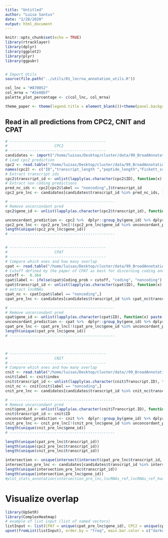 ```yaml
---
title: "Untitled"
author: "Luisa Santus"
date: "2/28/2020"
output: html_document
---
```


```r
knitr::opts_chunk$set(echo = TRUE)
library(rtracklayer)
library(dplyr)
library(ggplot2)
library(plyr)
library(ggpubr)


# Import Utils
source(file.path("../utils/01_lncrna_annotation_utils.R"))

col_lnc = "#870052"
col_mrna = "#2e88bf"
palette_plot_percentage <- c(col_lnc, col_mrna)

theme_paper <- theme(legend.title = element_blank())+theme(panel.background = element_rect(fill = "white", colour = "white"))+theme(panel.background = element_rect(fill = "white", colour = "grey50"))+theme(axis.text = element_text(size = 18), axis.title = element_text(size = 20), legend.text = element_text(size = 18))
```

## Read in all predictions from CPC2, CNIT and CPAT

```r
# -------------------------------------------
#                     CPC2 
# -------------------------------------------
candidates <- import("/home/luisas/Desktop/cluster/data/99_BroadAnnotation_Feb2021//03_novel_lncRNAs_list/02_novel_expressed/candidates.gtf")
# Load cpc2 prediction 
cpc2 <- read.table("/home/luisas/Desktop/cluster/data/99_BroadAnnotation_Feb2021/03_novel_lncRNAs_list/03_predictions/CPC2/cpc2_pred.txt")
names(cpc2) <- c("ID","transcript_length ","peptide_length","Fickett_score" , " pI", "ORF_integrity", "coding_probability","label")
# Extract transcript ids 
cpc2$transcript_id <- unlist(lapply(as.character(cpc2$ID), function(x) strsplit(x,"[(]")[[1]][1]))
# Extract non coding predictions
pred_nc_ids <- cpc2[cpc2$label == "noncoding",]$transcript_id
cpc2_pre_lnc <- candidates[candidates$transcript_id %in% pred_nc_ids, ]

# -----------------------------------------------
# Remove uncorcondant pred
cpc2$gene_id <- unlist(lapply(as.character(cpc2$transcript_id), function(x) paste(unlist(strsplit(x, "[.]"))[1:2], collapse = ".")))

unconcordant_prediction <- cpc2 %>%  dplyr::group_by(gene_id) %>% dplyr::summarise(Unique_Elements =  dplyr::n_distinct(label)) %>%  dplyr::filter( Unique_Elements > 1)
cpc2_pre_lnc <- cpc2_pre_lnc[!(cpc2_pre_lnc$gene_id %in% unconcordant_prediction$gene_id)]
length(unique(cpc2_pre_lnc$gene_id))
# -----------------------------------------------


# -------------------------------------------
#                     CPAT 
# -------------------------------------------
# Compare which ones and how many overlap 
cpat <- read.table("/home/luisas/Desktop/cluster/data/99_BroadAnnotation_Feb2021/03_novel_lncRNAs_list/03_predictions//CPAT/cpat_pred.ORF_prob.tsv", header = TRUE)
# Cutoff defined by the paper of CPAT as best for discerning coding and lnc
cutoff <-  0.364
cpat$label <- ifelse(cpat$Coding_prob > cutoff, "coding", "noncoding")
cpat$transcript_id <- unlist(lapply(as.character(cpat$ID), function(x) strsplit(x,"[(]")[[1]][1]))
# extract lncRNAs
cpat_nc <- cpat[cpat$label == "noncoding",]
cpat_pre_lnc <- candidates[candidates$transcript_id %in% cpat_nc$transcript_id, ]

# -----------------------------------------------
# Remove uncorcondant pred
cpat$gene_id <- unlist(lapply(as.character(cpat$ID), function(x) paste(unlist(strsplit(x, "[.]"))[1:2], collapse = ".")))
unconcordant_prediction <- cpat %>%  dplyr::group_by(gene_id) %>% dplyr::summarise(Unique_Elements =  dplyr::n_distinct(label)) %>%  dplyr::filter( Unique_Elements > 1)
cpat_pre_lnc <- cpat_pre_lnc[!(cpat_pre_lnc$gene_id %in% unconcordant_prediction$gene_id)]
length(unique(cpat_pre_lnc$gene_id))
# -----------------------------------------------



# -------------------------------------------
#                     CNIT 
# -------------------------------------------
# Compare which ones and how many overlap 
cnit <- read.table("/home/luisas/Desktop/cluster/data//99_BroadAnnotation_Feb2021/03_novel_lncRNAs_list/03_predictions/CNIT/cnit_pred/CNCI2.index", header = TRUE, ,sep="\t")
cnit$label <- cnit$index
cnit$transcript_id <- unlist(lapply(as.character(cnit$Transcript.ID), function(x) strsplit(x,"[(]")[[1]][1]))
cnit_nc <- cnit[cnit$label == "noncoding",]
cnit_pre_lnc <- candidates[candidates$transcript_id %in% cnit_nc$transcript_id, ]

# -----------------------------------------------
# Remove uncorcondant pred
cnit$gene_id <- unlist(lapply(as.character(cnit$Transcript.ID), function(x) paste(unlist(strsplit(x, "[.]"))[1:2], collapse = ".")))
cnit$transcript_id <- cnit$ID
unconcordant_prediction <- cnit %>%  dplyr::group_by(gene_id) %>% dplyr::summarise(Unique_Elements =  dplyr::n_distinct(label)) %>%  dplyr::filter( Unique_Elements > 1)
cnit_pre_lnc <- cnit_pre_lnc[!(cnit_pre_lnc$gene_id %in% unconcordant_prediction$gene_id)]
length(unique(cnit_pre_lnc$gene_id))
# -----------------------------------------------
```





```r
length(unique(cpat_pre_lnc$transcript_id))
length(unique(cpc2_pre_lnc$transcript_id))
length(unique(cnit_pre_lnc$transcript_id))

intersection <- unique(intersect(intersect(cpat_pre_lnc$transcript_id, cpc2_pre_lnc$transcript_id), cnit_pre_lnc$transcript_id))
intersection_pre_lnc <- candidates[candidates$transcript_id %in% intersection, ]
length(unique(intersection_pre_lnc$transcript_id))
length(unique(intersection_pre_lnc$gene_id))
#plot_stats_annotation(intersection_pre_lnc,lncRNAs_ref,lncRNAs_ref_human, mrna_ref_human, mRNAs_ref)

```


# Visualize overlap 

```r
library(UpSetR)
library(ComplexHeatmap)
# example of list input (list of named vectors)
listInput <- list(CPAT = unique(cpat_pre_lnc$gene_id), CPC2 = unique(cpc2_pre_lnc$gene_id), CNIT = unique(cnit_pre_lnc$gene_id))
upset(fromList(listInput), order.by = "freq", main.bar.color = c("darkorange", rep("gray23",6)),text.scale = c(2.5, 2.5, 2.5, 1.0, 2, 2.15))
```
